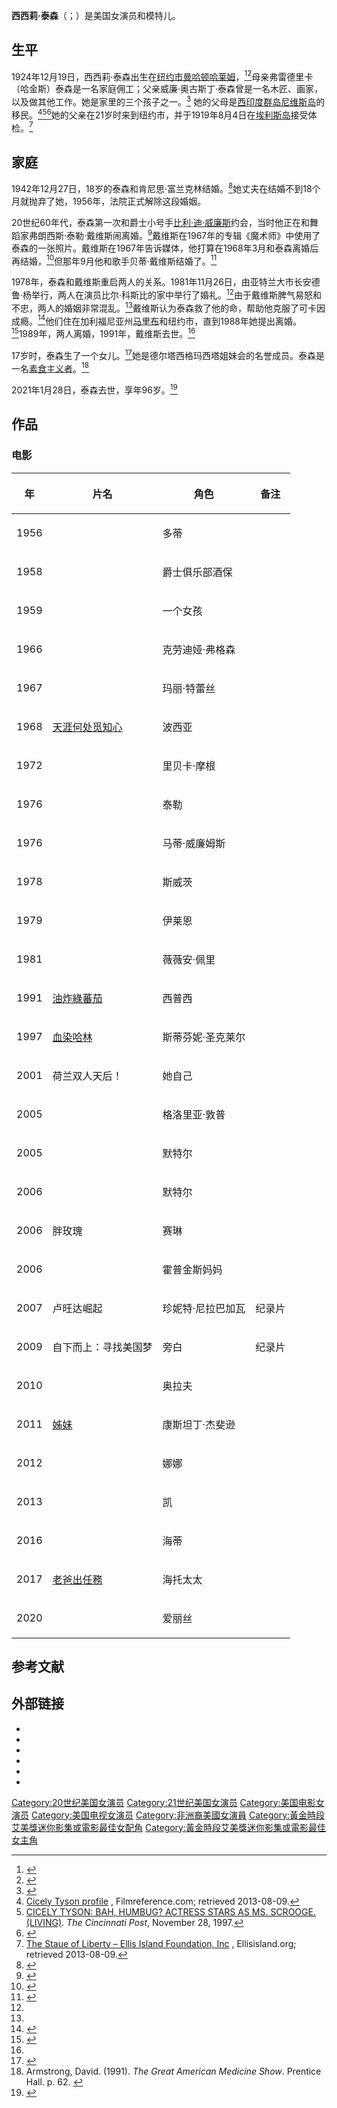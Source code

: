 {{藝人
| 图片     = Cicely Tyson.jpg
| 图片简介 = 西西莉·泰森，1997年
| 姓名     = 西西莉·泰森
| 类型     = 女演员
| 原名     = 
| 英文名   = {{lang|en|Cicely Tyson}}
| 綽號     = 
| 国籍     = {{USA}}
| 出生日期 = {{birth date|1924|12|19}} 
| 出生地点 = {{USA-1912}}[[纽约市|纽约市]][[曼哈顿|曼哈顿]][[哈莱姆|哈莱姆]]
| 逝世日期 = {{death date and age|2021|1|28|1924|12|19}}
| 逝世地点 = {{USA}}紐約市曼哈頓哈萊姆
| 职业     = 演员、模特儿
| 语言     = 英语
| 母校     = 
| 宗教信仰 = 
| 配偶     = {{marriage|肯尼思·富兰克林|1942|1956}}<br>{{marriage|[[比利·迪·威廉斯|比利·迪·威廉斯]]|1957|1966}}<br>{{marriage|[[邁爾士·戴維斯|迈尔士·戴维斯]]|1981|1988}}
| 儿女     = 
| 父母     = 
| 活跃年代 = 1984年至2021年
| 代表作   = 
| 经纪公司 = 
| 奖项     =  <!--  {{Awards|award= |year= |title= }} -->
| 网站     = <!-- {{URL|www.example.com}} -->
| IMDb     = 
| academyawards = '''[[奧斯卡榮譽獎|奧斯卡榮譽獎]]'''<br>2018 "whose unforgettable performances and personal integrity have inspired generations of filmmakers, actors and audiences"
| emmyawards = '''迷你影集／電視電影最佳女主角'''<br>1974 The Autobiography of Miss Jane Pittman <br>
'''Actress of the Year – Special'''<br>1974 The Autobiography of Miss Jane Pittman <br>
'''迷你影集／電視電影最佳女配角'''<br>1994 Oldest Living Confederate Widow Tells All
| sagawards = '''最佳整體演出'''<br>2011 《[[相助|相助]]》
| tonyawards = '''最佳話劇女主角'''<br>2013 The Trip to Bountiful 
}}
'''西西莉·泰森'''（{{lang-en|Cicely Tyson}}；{{bd|1924年|12月19日|2021年|1月28日|catIdx=Tyson}}）是美国女演员和模特儿。

==生平==
1924年12月19日，西西莉·泰森出生在[[纽约市|纽约市]][[曼哈顿|曼哈顿]][[哈莱姆|哈莱姆]]，<ref name="ancestry">{{cite web|title=New York, Naturalization Records, 1882-1944 (database online)|url=http://search.ancestry.com/search/db.aspx?dbid=2499|publisher=Ancestry.com. Original source: The National Archives and Records Administration (NARA), Washington, D.C.; Petitions for Naturalization from the U.S. District Court for the Southern District of New York, 1897-1944; Series M1972, Roll 956|access-date=2021-01-29|ref=In the matter of the petition of William Augustine Tyson to be admitted to become a citizen of the United States of America, Petition No. 248743 (S.D.N.Y., Jul. 31, 1935; granted January 27, 1936)|archive-date=2018-10-29|archive-url=https://web.archive.org/web/20181029030847/https://search.ancestry.com/search/db.aspx?dbid=2499|dead-url=no}}</ref><ref>{{cite web|title=Cicely Tyson Biography|url=http://www.biography.com/people/cicely-tyson-9512950|publisher=biography.com|access-date=February 17, 2015|archive-date=2019-04-13|archive-url=https://web.archive.org/web/20190413122615/https://www.biography.com/people/cicely-tyson-9512950|dead-url=no}}</ref>母亲弗雷德里卡（哈金斯）泰森是一名家庭佣工；父亲威廉·奥古斯丁·泰森曾是一名木匠、画家，以及做其他工作。她是家里的三个孩子之一。<ref>{{Cite web|last=CNN|first=Anika Myers Palm|title=Cicely Tyson, iconic and influential actress, dies at 96|url=https://www.cnn.com/2021/01/28/entertainment/cicely-tyson-obit/index.html|access-date=2021-01-29|website=CNN|archive-date=2021-05-04|archive-url=https://web.archive.org/web/20210504212845/https://www.cnn.com/2021/01/28/entertainment/cicely-tyson-obit/index.html|dead-url=no}}</ref> 她的父母是[[西印度群岛|西印度群岛]][[尼维斯岛|尼维斯岛]]的移民。<ref>[http://www.filmreference.com/film/3/Cicely-Tyson.html Cicely Tyson profile] {{Wayback|url=http://www.filmreference.com/film/3/Cicely-Tyson.html |date=20170624002341 }}, Filmreference.com; retrieved 2013-08-09.</ref><ref>[https://web.archive.org/web/20121106104318/http://www.highbeam.com/doc/1G1-67858566.html CICELY TYSON: BAH, HUMBUG? ACTRESS STARS AS MS. SCROOGE.(LIVING)]. ''The Cincinnati Post'', November 28, 1997.</ref><ref>{{cite news|url=https://www.nytimes.com/1972/10/01/archives/cicely-the-looker-from-sounder-cicely-the-looker.html|work=The New York Times|title=Cicely, the Looker From 'Sounder'; Cicely, the Looker|date=1972-10-01|access-date=2021-01-29|first=Judy|last=Klemesrud|archive-date=2013-10-29|archive-url=https://web.archive.org/web/20131029220335/http://select.nytimes.com/gst/abstract.html?res=F70612F73C5A137A93C3A9178BD95F468785F9|dead-url=no}}</ref>她的父亲在21岁时来到纽约市，并于1919年8月4日在[[埃利斯岛|埃利斯岛]]接受体检。<ref>[http://www.ellisisland.org/search/passRecord.asp?pID=603815010445 The Staue of Liberty – Ellis Island Foundation, Inc] {{Wayback|url=http://www.ellisisland.org/search/passRecord.asp?pID=603815010445 |date=20200225070237 }}, Ellisisland.org; retrieved 2013-08-09.</ref>

==家庭==
1942年12月27日，18岁的泰森和肯尼思·富兰克林结婚。<ref>{{cite web |title=Marriage License |url=https://search.ancestry.com/cgi-bin/sse.dll?dbid=61788&h=90384728&indiv=try&o_vc=Record:OtherRecord&rhSource=2442 |website=Ancestry |publisher=New York City Department of Records & Information Services |access-date=2021-01-29}}</ref>她丈夫在结婚不到18个月就抛弃了她，1956年，法院正式解除这段婚姻。

20世纪60年代，泰森第一次和爵士小号手[[比利·迪·威廉斯|比利·迪·威廉斯]]约会，当时他正在和舞蹈家弗朗西斯·泰勒·戴维斯闹离婚。<ref>{{Cite journal|date=February 15, 1968|title=Miles Davis And Wife Now 'Miles Apart'|url=https://books.google.com/books?id=LrgDAAAAMBAJ&q=cicely+tyson+miles+davis+jet+1968&pg=PA23|journal=Jet|volume=33|issue=19|pages=23|access-date=2021-01-29|archive-date=2021-02-06|archive-url=https://web.archive.org/web/20210206181350/https://books.google.com/books?id=LrgDAAAAMBAJ&q=cicely+tyson+miles+davis+jet+1968&pg=PA23|dead-url=no}}</ref>戴维斯在1967年的专辑《魔术师》中使用了泰森的一张照片。戴维斯在1967年告诉媒体，他打算在1968年3月和泰森离婚后再结婚，<ref>{{Cite journal|date=November 2, 1967|title=Miles Davis To Make March Merger With Cicely Tyson|url=https://books.google.com/books?id=K7gDAAAAMBAJ&q=cicely+tyson+miles+davis+jet&pg=PA56|journal=Jet|volume=33|issue=4|pages=56|access-date=2021-01-29|archive-date=2021-02-06|archive-url=https://web.archive.org/web/20210206174229/https://books.google.com/books?id=K7gDAAAAMBAJ&q=cicely+tyson+miles+davis+jet&pg=PA56|dead-url=no}}</ref>但那年9月他和歌手贝蒂·戴维斯结婚了。<ref>{{Cite journal|date=October 17, 1968|title=One Of Sexiest Men Alive|url=https://books.google.com/books?id=hTgDAAAAMBAJ&q=betty+davis+miles+davis+jet+1968&pg=PA48|journal=Jet|volume=35|issue=2|pages=48|access-date=2021-01-29|archive-date=2020-05-28|archive-url=https://web.archive.org/web/20200528035130/https://books.google.com/books?id=hTgDAAAAMBAJ&pg=PA48&dq=betty+davis+miles+davis+jet+1968&hl=en&sa=X&ved=2ahUKEwj6_d7Qz7nmAhXPWc0KHQfUC0wQ6AEwAHoECAIQAg|dead-url=no}}</ref> 

1978年，泰森和戴维斯重启两人的关系。1981年11月26日，由亚特兰大市长安德鲁·杨举行，两人在演员比尔·科斯比的家中举行了婚礼。<ref name=":0" />由于戴维斯脾气易怒和不忠，两人的婚姻非常混乱。<ref name=":0" />戴维斯认为泰森救了他的命，帮助他克服了可卡因成瘾。<ref name=":0">{{Cite book|title=Miles: The Autobiography|author1=Davis, Miles|author2=Troupe, Quincy|publisher=Simon & Schuster|year=1990|isbn=978-0-671-72582-2|url=https://archive.org/details/milesautobiograp0000davi}}</ref>他们住在加利福尼亚州[[马里布_(加利福尼亚州)|马里布]]和纽约市，直到1988年她提出离婚。<ref>{{Cite journal|date=1988-02-22|title=Cicely Tyson To Divorce Trumpeter Miles Davis|url=https://books.google.com/books?id=gbsDAAAAMBAJ&q=cicely+tyson+miles+davis+jet&pg=PA13|journal=Jet|volume= 73| issue =  21|pages=13}}</ref>1989年，两人离婚，1991年，戴维斯去世。<ref name=":0" />

17岁时，泰森生了一个女儿。<ref>{{cite web|url=https://www.usatoday.com/story/entertainment/books/2021/01/26/cicely-tyson-book-life-career-just-as-i-am-memoir/6698395002/|work=USA Today|title=Cicely Tyson’s death comes days after her memoir was released. These are the book’s most poignant moments|first=Anika|last=Reed|date=2021-01-26|access-date=2021-01-29|archive-date=2021-03-24|archive-url=https://web.archive.org/web/20210324160903/https://www.usatoday.com/story/entertainment/books/2021/01/26/cicely-tyson-book-life-career-just-as-i-am-memoir/6698395002/|dead-url=no}}</ref>她是德尔塔西格玛西塔姐妹会的名誉成员。泰森是一名[[素食主義|素食主义者]]。<ref>Armstrong, David. (1991). ''The Great American Medicine Show''. Prentice Hall. p. 62. {{ISBN|978-0133640274}}</ref> 

2021年1月28日，泰森去世，享年96岁。<ref name = Variety>{{cite web |last1=Dagan |first1=Carmel |title=Cicely Tyson, Pioneering Hollywood Icon, Dies at 96 |url=https://variety.com/2020/tv/news/cicely-tyson-dead-dies-1234895188/ |website=Variety |access-date=2021-01-29 |language=en |date=2021-01-28 |archive-date=2021-01-29 |archive-url=https://web.archive.org/web/20210129001714/https://variety.com/2020/tv/news/cicely-tyson-dead-dies-1234895188/ |dead-url=no }}</ref>

==作品==
===电影===
{| class="wikitable sortable"
|-
! 年
! 片名
! 角色
! 备注
|-
|1956
|{{Link-en|黄金加勒比|Carib Gold}}
|多蒂
|
|-
|1958
|{{Link-en|罪魁伏法记|Odds Against Tomorrow}}
|爵士俱乐部酒保
|
|-
|1959
|{{Link-en|最后的怒汉|The Last Angry Man}}
|一个女孩
|
|-
|1966
|{{Link-en|叫亚当的男人|A Man Called Adam (film)}}
|克劳迪娅·弗格森
|
|-
|1967
|{{Link-en|喜剧演员The Comedians}}
|玛丽·特蕾丝
|
|-
|1968
|[[天涯何处觅知心|天涯何处觅知心]]
|波西亚
|
|-
|1972
|{{Link-en|儿子离家时|Sounder (film)}}
|里贝卡·摩根
|
|-
|1976
|{{Link-en|青鸟 (电影)|The Blue Bird}}
|泰勒
|
|-
|1976
|{{Link-en|尼日尔河 (电影)|The River Niger (film)}}
|马蒂·威廉姆斯
|
|-
|1978
|{{Link-en|英雄不过是三明治|Hero Ain't Nothin' but a Sandwich}}
|斯威茨
|
|-
|1979
|{{Link-en|国际机场 (1979年电影)|The Concorde ... Airport '79}}
|伊莱恩
|
|-
|1981
|{{Link-en|校车司机|Bustin' Loose (film)}}
|薇薇安·佩里
|
|-
|1991
|[[油炸綠蕃茄|油炸綠蕃茄]]
|西普西
|
|-
|1997
|[[血染哈林|血染哈林]]
|斯蒂芬妮·圣克莱尔
|
|-
|2001
|荷兰双人天后！
|她自己
|
|-
|2005
|{{Link-en|都是戴茜惹的祸|Because of Winn-Dixie (film)}}
|格洛里亚·敦普
|
|-
|2005
|{{Link-en|疯女人日记|Diary of a Mad Black Woman}}
|默特尔
|
|-
|2006
|{{Link-en|玛蒂的家人重逢|Madea's Family Reunion}}
|默特尔
|
|-
|2006
|胖玫瑰
|赛琳
|
|-
|2006
|{{Link-en|爱德怀德|Idlewild (film)}}
|霍普金斯妈妈
|
|-
|2007
|卢旺达崛起
|珍妮特·尼拉巴加瓦
|纪录片
|-
|2009
|自下而上：寻找美国梦
|旁白
|纪录片
|-
|2010
|{{Link-en|我为什么也结婚了|Why Did I Get Married Too?}}
|奥拉夫
|
|-
|2011
|[[:相助|姊妹]]
|康斯坦丁·杰斐逊
|
|-
|2012
|{{Link-en|亚历克斯·克洛斯|Alex Cross (film)}}
|娜娜
|
|-
|2013
|{{Link-en|太平间闹鬼事件2：佐治亚鬼屋事件|The Haunting in Connecticut 2: Ghosts of Georgia}}
|凯
|
|-
|2016
|{{Link-en|根源|Showing Roots}}
|海蒂
|
|-
|2017
|[[老爸出任務|老爸出任務]]
|海托太太
|
|-
|2020
|{{Link-en|格蕾丝的堕落|A Fall from Grace}}
|爱丽丝
|
|}

==参考文献==
{{reflist}}

==外部链接==
{{Sisterlinks|d=Q238081|b=no|wikt=no|s=no|v=no|voy=no|m=no|mw=no|species=no|n=no|q=no}}
*{{IBDB name|62877}}
*{{iobdb name|19127}}
*{{IMDb name|0001807}}
*{{Tcmdb name}}
*{{C-SPAN|Cicely Tyson}}
*{{Discogs artist|Cicely Tyson}}

{{DEFAULTSORT:Tyson, Cicely}}
{{黃金時段艾美獎迷你影集／電視電影最佳女主角}}
{{黃金時段艾美獎迷你電視系列劇／電視電影最佳女配角}}
{{托尼獎最佳話劇女主角}}
{{奧斯卡榮譽獎}}
[[Category:20世纪美国女演员|Category:20世纪美国女演员]]
[[Category:21世纪美国女演员|Category:21世纪美国女演员]]
[[Category:美国电影女演员|Category:美国电影女演员]]
[[Category:美国电视女演员|Category:美国电视女演员]]
[[Category:非洲裔美國女演員|Category:非洲裔美國女演員]]
[[Category:黃金時段艾美獎迷你影集或電影最佳女配角|Category:黃金時段艾美獎迷你影集或電影最佳女配角]]
[[Category:黃金時段艾美獎迷你影集或電影最佳女主角|Category:黃金時段艾美獎迷你影集或電影最佳女主角]]